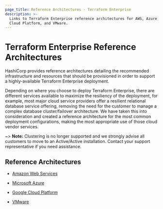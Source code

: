 ```yaml
---
page_title: Reference Architectures - Terraform Enterprise
description: >-
  Links to Terraform Enterprise reference architectures for AWS, Azure, Google
  Cloud Platform, and VMware.
---
```


# Terraform Enterprise Reference Architectures

HashiCorp provides reference architectures detailing the recommended
infrastructure and resources that should be provisioned in order to
support a highly-available Terraform Enterprise deployment.

Depending on where you choose to deploy Terraform Enterprise,
there are different services available to maximize the resiliency of
the deployment, for example, most major cloud service providers offer
a resilient relational database service offering, removing the need
for the customer to manage a complex database cluster/failover
architecture. We have taken this into consideration and created a
reference architecture for the most common deployment configurations,
making the most appropriate use of those cloud vendor services.

~> **Note:** Clustering is no longer supported and we strongly advise all customers to move to an Active/Active installation. Contact your support representative if you need assistance.

## Reference Architectures

- [Amazon Web Services](/enterprise/before-installing/reference-architecture/aws)

- [Microsoft Azure](/enterprise/before-installing/reference-architecture/azure)

- [Google Cloud Platform](/enterprise/before-installing/reference-architecture/gcp)

- [VMware](/enterprise/before-installing/reference-architecture/vmware)
